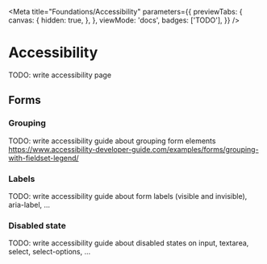 
<Meta
  title="Foundations/Accessibility"
  parameters={{
    previewTabs: {
      canvas: {
        hidden: true,
      },
    },
    viewMode: 'docs',
    badges: ['TODO'],
  }}
/>

# Accessibility

<div
  style={{
    margin: '0 0 1rem',
    padding: '1rem',
    background: 'red',
    fontWeight: 'bold',
    color: 'white',
  }}
>
  TODO: write accessibility page
</div>

## Forms

### Grouping

TODO: write accessibility guide about grouping form elements
https://www.accessibility-developer-guide.com/examples/forms/grouping-with-fieldset-legend/

### Labels

TODO: write accessibility guide about form labels (visible and invisible), aria-label, ...

### Disabled state

TODO: write accessibility guide about disabled states on input, textarea, select, select-options,
...
